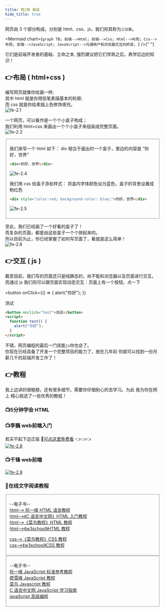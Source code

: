 ```yaml
---
title: 第2章 基础
hide_title: true
---
```



网页由 3 个部分构成，分别是 html、css、js，我们将其称为`三剑客`。

<Mermaid
  chart={`graph TB;
    前端-->Html;
    前端-->Css;
    Html-->布局;
    Css-->布局;
    前端-->JavaScript;
    JavaScript-->沟通用户和浏览器交互的桥梁;
`}
/>{" "}

它们是前端开发者的基础、立命之本, 强烈建议把它们学熟之后，再学后边的知识！

## 👉布局 ( html+css )

编写网页就像你绘画一样;    
其中 html 就是你用铅笔素描基本的轮廓;   
而 css 就是你给素描上色修饰填充。  
![fe-2.1](/img/fe/2.1.jpg)

一个网页，可以看作是一个个小盒子构成；   
我们利用 html+css 来画出一个个小盒子来组装成完整页面。   
![fe-2.2](/img/fe/2.2.png)



  
  
<Fieldset title="🌰 举个例子">

我们来写一个 html 如下： div 相当于画出的一个盒子，里边的内容是 “你好，世界”

```html
<div>你好，世界</div>
```

![fe-2.4](/img/fe/2.4.jpg)

我们用 css 给盒子添些样式： 将盒内字体颜色设为蓝色，盒子的背景设置成粉红色

```html
<div style="color:red; background-color: blue;">你好，世界</div>
```

![fe-2.5](/img/fe/2.5.jpg)

</Fieldset>

至此，我们已经画了一个好看的盒子了！  
而复杂的页面，都是由这些盒子一个个拼起来的。  
所以目前为止，你已经掌握了如何写页面了，看就是这么简单！     
![fe-2.6](/img/fe/2.6.webp)

## 👉交互 ( js )

截至目前，我们写的页面还只是纯静态的，尚不能和浏览器以及页面进行交互。  
而通过 js 我们则可以跟页面实现动态交互：页面上有一个按钮，点一下

<button
  onClick={() => {
    alert("你好");
  }}
>
  测试
</button>

```html
<button onclick="test">测试</button>
<script>
  function test() {
    alert("你好");
  }
</script>
```

不错，网页编程的最后一门技能`js`你也会了。  
你现在已经具备了开发一个完整项目的能力了，放在几年前 你就可以找到一份月薪几千的前端开发工作了！
<!-- ![fe-2.7](/img/fe/2.7.webp) -->

## 👉教程

我上边讲的很粗糙，还有很多细节，需要你仔细耐心的去学习。为此 我为你在网上 精心挑选了一些优秀的教程！
### 📺5分钟学会 HTML
<BilibiliPlayer src="https://player.bilibili.com/player.html?bvid=BV14V411Z7Bo&amp;high_quality=1"/> 

### 📺李巍 web前端入门
若买不起下边正版 🙈[可点这里免费看](https://www.aliyundrive.com/s/ypVYReHkhCE) 👈👈👈   
[![fe-2.8](/img/fe/2.8.jpg)](https://www.bilibili.com/cheese/play/ep7584)

### 📺千锋 web前端
[![fe-2.9](/img/fe/2.9.jpg)](https://www.bilibili.com/video/BV17z4y1D7Yj)

### 📖在线文字阅读教程

<Fieldset title="🦜html、css">

--电子书--  
[html--> 阮一峰 HTML 语言教程](https://www.bookstack.cn/read/html-tutorial)  
[html-->《C 语言中文网》HTML 入门教程](http://c.biancheng.net/html)  
[html-->《菜鸟教程》HTML 教程](https://www.runoob.com/html)  
[html-->《w3school》HTML 教程](https://www.w3school.com.cn/html/index.asp)

[css-->《菜鸟教程》CSS 教程](https://www.runoob.com/css)  
[css-->《w3school》CSS 教程](https://www.w3school.com.cn/css/index.asp)

</Fieldset>

<Fieldset title="🦜javaScript">

--电子书--  
[阮一峰 JavaScript 标准参考教程](http://javascript.ruanyifeng.com)  
[廖雪峰 JavaScript 教程](https://www.liaoxuefeng.com/wiki/1022910821149312)  
[菜鸟 Javascript 教程](https://www.runoob.com/js/js-intro.html)  
[C 语言中文网 JavaScript 学习指南](http://c.biancheng.net/js)  
[javaScript 高级编程](https://dshvv.github.io/red-treasure-book/dist)

</Fieldset>
